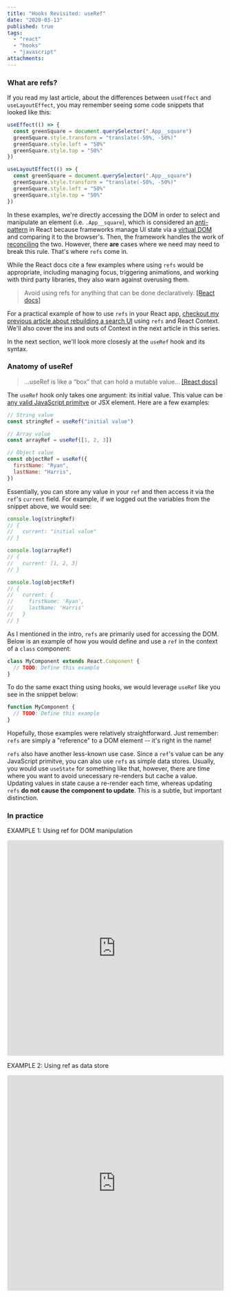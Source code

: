 ```yaml
---
title: "Hooks Revisited: useRef"
date: "2020-03-13"
published: true
tags:
  - "react"
  - "hooks"
  - "javascript"
attachments:
---
```



### What are refs?

If you read <Link to="/hooks-uselayouteffect">my last article</Link>, about the differences between `useEffect` and `useLayoutEffect`, you may remember seeing some code snippets that looked like this:

```javascript
useEffect(() => {
  const greenSquare = document.querySelector(".App__square")
  greenSquare.style.transform = "translate(-50%, -50%)"
  greenSquare.style.left = "50%"
  greenSquare.style.top = "50%"
})

useLayoutEffect(() => {
  const greenSquare = document.querySelector(".App__square")
  greenSquare.style.transform = "translate(-50%, -50%)"
  greenSquare.style.left = "50%"
  greenSquare.style.top = "50%"
})
```

In these examples, we're directly accessing the DOM in order to select and manipulate an element (i.e. `.App__square`), which is considered an [anti-pattern](https://en.wikipedia.org/wiki/Anti-pattern) in React because frameworks manage UI state via a [virtual DOM](https://reactjs.org/docs/faq-internals.html#what-is-the-virtual-dom) and comparing it to the browser's. Then, the framework handles the work of [reconciling](https://reactjs.org/docs/reconciliation.html) the two. However, there **are** cases where we need may need to break this rule. That's where `refs` come in.

While the React docs cite a few examples where using `refs` would be appropriate, including managing focus, triggering animations, and working with third party libraries, they also warn against overusing them.

> Avoid using refs for anything that can be done declaratively. [[React docs]](https://reactjs.org/docs/refs-and-the-dom.html#when-to-use-refs)

For a practical example of how to use `refs` in your React app, [checkout my previous article about rebuilding a search UI](https://ryanharris.dev/2019-10-27-redoing-search/) using `refs` and React Context. We'll also cover the ins and outs of Context in the next article in this series.

In the next section, we'll look more closesly at the `useRef` hook and its syntax.

### Anatomy of useRef

> ...useRef is like a “box” that can hold a mutable value... [[React docs]](https://reactjs.org/docs/hooks-reference.html#useref)

The `useRef` hook only takes one argument: its initial value. This value can be [any valid JavaScript primitve](https://developer.mozilla.org/en-US/docs/Glossary/Primitive) or JSX element. Here are a few examples:

```javascript
// String value
const stringRef = useRef("initial value")

// Array value
const arrayRef = useRef([1, 2, 3])

// Object value
const objectRef = useRef({
  firstName: "Ryan",
  lastName: "Harris",
})
```

Essentially, you can store any value in your `ref` and then access it via the `ref`'s `current` field. For example, if we logged out the variables from the snippet above, we would see:

```javascript
console.log(stringRef)
// {
//   current: "initial value"
// }

console.log(arrayRef)
// {
//   current: [1, 2, 3]
// }

console.log(objectRef)
// {
//   current: {
//     firstName: 'Ryan',
//     lastName: 'Harris'
//   }
// }
```

As I mentioned in the intro, `refs` are primarily used for accessing the DOM. Below is an example of how you would define and use a `ref` in the context of a `class` component:

```javascript
class MyComponent extends React.Component {
  // TODO: Define this example
}
```

To do the same exact thing using hooks, we would leverage `useRef` like you see in the snippet below:

```javascript
function MyComponent {
  // TODO: Define this example
}
```

Hopefully, those examples were relatively straightforward. Just remember: `refs` are simply a "reference" to a DOM element -- it's right in the name!

`refs` also have another less-known use case. Since a `ref`'s value can be any JavaScript primitve, you can also use `refs` as simple data stores. Usually, you would use `useState` for something like that, however, there are time where you want to avoid unecessary re-renders but cache a value. Updating values in state cause a re-render each time, whereas updating `refs` **do not cause the component to update**. This is a subtle, but important distinction.

### In practice

EXAMPLE 1: Using ref for DOM manipulation

<iframe
  src="https://codesandbox.io/embed/serene-sunset-z80cl?fontsize=14&hidenavigation=1&theme=dark"
  style="width:100%; height:500px; border:0; border-radius: 4px; overflow:hidden;"
  title="hooks/useRef (DOM)"
  allow="geolocation; microphone; camera; midi; vr; accelerometer; gyroscope; payment; ambient-light-sensor; encrypted-media; usb"
  sandbox="allow-modals allow-forms allow-popups allow-scripts allow-same-origin"
></iframe>

EXAMPLE 2: Using ref as data store

<iframe
  src="https://codesandbox.io/embed/fancy-hooks-cxw57?fontsize=14&hidenavigation=1&theme=dark"
  style="width:100%; height:500px; border:0; border-radius: 4px; overflow:hidden;"
  title="hooks/useRef (Data)"
  allow="geolocation; microphone; camera; midi; vr; accelerometer; gyroscope; payment; ambient-light-sensor; encrypted-media; usb"
  sandbox="allow-modals allow-forms allow-popups allow-scripts allow-same-origin"
></iframe>

